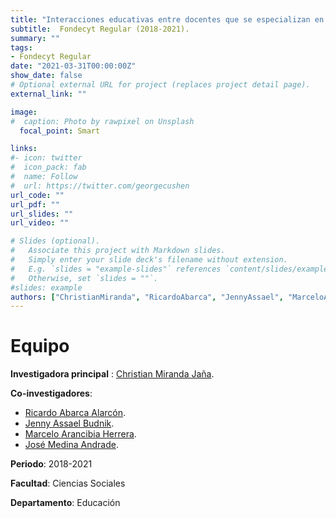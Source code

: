 ```yaml
---
title: "Interacciones educativas entre docentes que se especializan en la enseñanza de las matemática y las ciencias y sus estudiantes, desde la perspectiva del conocimiento didáctico del contenido"
subtitle:  Fondecyt Regular (2018-2021).
summary: ""
tags:
- Fondecyt Regular
date: "2021-03-31T00:00:00Z"
show_date: false
# Optional external URL for project (replaces project detail page).
external_link: ""

image:
#  caption: Photo by rawpixel on Unsplash
  focal_point: Smart

links:
#- icon: twitter
#  icon_pack: fab
#  name: Follow
#  url: https://twitter.com/georgecushen
url_code: ""
url_pdf: ""
url_slides: ""
url_video: ""

# Slides (optional).
#   Associate this project with Markdown slides.
#   Simply enter your slide deck's filename without extension.
#   E.g. `slides = "example-slides"` references `content/slides/example-slides.md`.
#   Otherwise, set `slides = ""`.
#slides: example
authors: ["ChristianMiranda", "RicardoAbarca", "JennyAssael", "MarceloArancibia", "JoseMedina"]
---
```


# Equipo

**Investigadora principal** : [Christian Miranda Jaña](../../../authors/christianmiranda/).

**Co-investigadores**:

- [Ricardo Abarca Alarcón](../../../authors/ricardoabarca/).
- [Jenny Assael Budnik](../../../authors/eduardovalenzuela/).
- [Marcelo Arancibia Herrera](../../../authors/marceloarancibia/).
- [José Medina Andrade](../../../authors/josemedina/).


**Periodo**: 2018-2021

**Facultad**: Ciencias Sociales

**Departamento**: Educación

